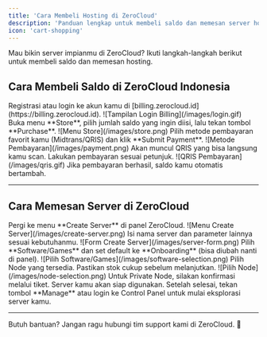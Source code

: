 ```yaml
---
title: 'Cara Membeli Hosting di ZeroCloud'
description: 'Panduan lengkap untuk membeli saldo dan memesan server hosting di ZeroCloud.'
icon: 'cart-shopping'
---
```


Mau bikin server impianmu di ZeroCloud? Ikuti langkah-langkah berikut untuk membeli saldo dan memesan hosting.

## Cara Membeli Saldo di ZeroCloud Indonesia

<Steps>
   <Step title="Registrasi atau Login ke Billing ZeroCloud">
      Registrasi atau login ke akun kamu di [billing.zerocloud.id](https://billing.zerocloud.id).
      ![Tampilan Login Billing](/images/login.gif)
   </Step>
   <Step title="Buka Menu Store">
      Buka menu **Store**, pilih jumlah saldo yang ingin diisi, lalu tekan tombol **Purchase**.
      ![Menu Store](/images/store.png)
   </Step>
   <Step title="Pilih Metode Pembayaran">
      Pilih metode pembayaran favorit kamu (Midtrans/QRIS) dan klik **Submit Payment**.
      ![Metode Pembayaran](/images/payment.png)
   </Step>
   <Step title="Lakukan Pembayaran">
      Akan muncul QRIS yang bisa langsung kamu scan. Lakukan pembayaran sesuai petunjuk.
      ![QRIS Pembayaran](/images/qris.gif)
      Jika pembayaran berhasil, saldo kamu otomatis bertambah.
   </Step>
</Steps>

---

## Cara Memesan Server di ZeroCloud

<Steps>
   <Step title="Buka Menu Create Server">
      Pergi ke menu **Create Server** di panel ZeroCloud.
      ![Menu Create Server](/images/create-server.png)
   </Step>
   <Step title="Isi Detail Server">
      Isi nama server dan parameter lainnya sesuai kebutuhanmu.
      ![Form Create Server](/images/server-form.png)
   </Step>
   <Step title="Pilih Software/Games">
      Pilih **Software/Games** dan set default ke **Onboarding** (bisa diubah nanti di panel).
      ![Pilih Software/Games](/images/software-selection.png)
   </Step>
   <Step title="Pilih Node">
      Pilih Node yang tersedia. Pastikan stok cukup sebelum melanjutkan.
      ![Pilih Node](/images/node-selection.png)
   </Step>
   <Step title="Konfirmasi untuk Private Node">
      Untuk Private Node, silakan konfirmasi melalui tiket.
   </Step>
   <Step title="Selesaikan Pemesanan">
      Server kamu akan siap digunakan. Setelah selesai, tekan tombol **Manage** atau login ke Control Panel untuk mulai eksplorasi server kamu.
   </Step>
</Steps>

---

Butuh bantuan? Jangan ragu hubungi tim support kami di ZeroCloud. 🚀
